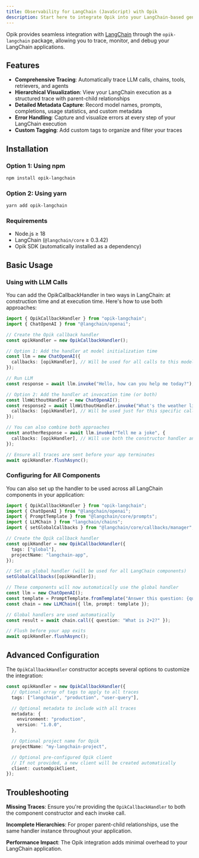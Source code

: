 ```yaml
---
title: Observability for LangChain (JavaScript) with Opik
description: Start here to integrate Opik into your LangChain-based genai application for end-to-end LLM observability, unit testing, and optimization.
---
```


Opik provides seamless integration with [LangChain](https://js.langchain.com/) through the `opik-langchain` package, allowing you to trace, monitor, and debug your LangChain applications.

## Features

- **Comprehensive Tracing**: Automatically trace LLM calls, chains, tools, retrievers, and agents
- **Hierarchical Visualization**: View your LangChain execution as a structured trace with parent-child relationships
- **Detailed Metadata Capture**: Record model names, prompts, completions, usage statistics, and custom metadata
- **Error Handling**: Capture and visualize errors at every step of your LangChain execution
- **Custom Tagging**: Add custom tags to organize and filter your traces

## Installation

### Option 1: Using npm

```bash
npm install opik-langchain
```

### Option 2: Using yarn

```bash
yarn add opik-langchain
```

### Requirements

- Node.js ≥ 18
- LangChain (`@langchain/core` ≥ 0.3.42)
- Opik SDK (automatically installed as a dependency)

## Basic Usage

### Using with LLM Calls

You can add the OpikCallbackHandler in two ways in LangChain: at construction time and at execution time. Here's how to use both approaches:

```typescript
import { OpikCallbackHandler } from "opik-langchain";
import { ChatOpenAI } from "@langchain/openai";

// Create the Opik callback handler
const opikHandler = new OpikCallbackHandler();

// Option 1: Add the handler at model initialization time
const llm = new ChatOpenAI({
  callbacks: [opikHandler], // Will be used for all calls to this model
});

// Run LLM
const response = await llm.invoke("Hello, how can you help me today?");

// Option 2: Add the handler at invocation time (or both)
const llmWithoutHandler = new ChatOpenAI();
const response2 = await llmWithoutHandler.invoke("What's the weather like today?", {
  callbacks: [opikHandler], // Will be used just for this specific call
});

// You can also combine both approaches
const anotherResponse = await llm.invoke("Tell me a joke", {
  callbacks: [opikHandler], // Will use both the constructor handler and this one
});

// Ensure all traces are sent before your app terminates
await opikHandler.flushAsync();
```

### Configuring for All Components

You can also set up the handler to be used across all LangChain components in your application:

```typescript
import { OpikCallbackHandler } from "opik-langchain";
import { ChatOpenAI } from "@langchain/openai";
import { PromptTemplate } from "@langchain/core/prompts";
import { LLMChain } from "langchain/chains";
import { setGlobalCallbacks } from "@langchain/core/callbacks/manager";

// Create the Opik callback handler
const opikHandler = new OpikCallbackHandler({
  tags: ["global"],
  projectName: "langchain-app",
});

// Set as global handler (will be used for all LangChain components)
setGlobalCallbacks([opikHandler]);

// These components will now automatically use the global handler
const llm = new ChatOpenAI();
const template = PromptTemplate.fromTemplate("Answer this question: {question}");
const chain = new LLMChain({ llm, prompt: template });

// Global handlers are used automatically
const result = await chain.call({ question: "What is 2+2?" });

// Flush before your app exits
await opikHandler.flushAsync();
```

## Advanced Configuration

The `OpikCallbackHandler` constructor accepts several options to customize the integration:

```typescript
const opikHandler = new OpikCallbackHandler({
  // Optional array of tags to apply to all traces
  tags: ["langchain", "production", "user-query"],

  // Optional metadata to include with all traces
  metadata: {
    environment: "production",
    version: "1.0.0",
  },

  // Optional project name for Opik
  projectName: "my-langchain-project",

  // Optional pre-configured Opik client
  // If not provided, a new client will be created automatically
  client: customOpikClient,
});
```

## Troubleshooting

**Missing Traces**: Ensure you're providing the `OpikCallbackHandler` to both the component constructor and each invoke call.

**Incomplete Hierarchies**: For proper parent-child relationships, use the same handler instance throughout your application.

**Performance Impact**: The Opik integration adds minimal overhead to your LangChain application.
